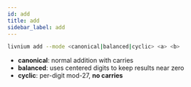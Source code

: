 ```yaml
---
id: add
title: add
sidebar_label: add
---
```


```bash
livnium add --mode <canonical|balanced|cyclic> <a> <b>
```

* **canonical**: normal addition with carries
* **balanced**: uses centered digits to keep results near zero
* **cyclic**: per-digit mod-27, **no carries**
